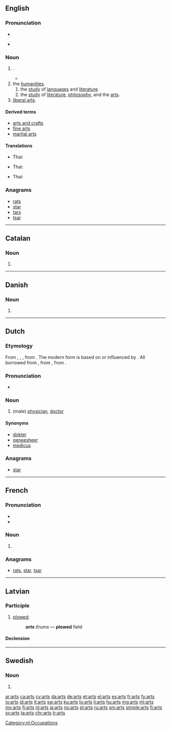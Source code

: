 {{also|arts.|ärts}}
==English==

===Pronunciation===
* {{audio|en-us-arts.ogg|Audio (US)|lang=en}}

* {{rhymes|ɑː(r)ts|lang=en}}

===Noun===
{{head|en|noun plural form}}

# {{plural of|art|lang=en}}.
#* {{quote-book|year=1918|author={{w|W. B. Maxwell}}
|title=The Mirror and the Lamp
|chapter=2|url=http://openlibrary.org/works/OL1097634W
|passage=''That'' the young Mr. Churchills liked—but they did not like him coming round of an evening and drinking weak whisky-and-water while he held forth on railway debentures and corporation loans. Mr. Barrett, however, by fawning and flattery, seemed to be able to make not only Mrs. Churchill but everyone else do what he desired. And if the '''arts''' of humbleness failed him, he overcame you by sheer impudence.}}
# the [[humanities]].
## the [[study]] of [[language]]s and [[literature]].
## the [[study]] of [[literature]], [[philosophy]], and the [[art]]s.
# [[liberal arts]].

====Derived terms====
* [[arts and crafts]]
* [[fine arts]]
* [[martial arts]]

====Translations====

{{trans-top|the study of languages and literature}}
{{trans-mid}}
* Thai: {{t|th|อักษรศาสตร์|tr=aksorasat|sc=Thai}}
{{trans-bottom}}

{{trans-top|the study of literature, philosophy, and the arts}}
{{trans-mid}}
* Thai: {{t|th|ศิลปศาสตร์|tr=sinlapasat|sc=Thai}}
{{trans-bottom}}

{{trans-top|liberal arts}}
{{trans-mid}}
* Thai: {{t|th|ศิลปศาสตร์|tr=sinlapasat|sc=Thai}}
{{trans-bottom}}

===Anagrams===
* [[rats#English|rats]]
* [[star#English|star]]
* [[tars#English|tars]]
* [[tsar#English|tsar]]

----

==Catalan==

===Noun===
{{ca-noun-form}}

# {{plural of|art|lang=ca}}

----

==Danish==

===Noun===
{{head|da|noun form|g=c}}

# {{genitive singular indefinite of|art|lang=da}}

----

==Dutch==

===Etymology===
From {{inh|nl|dum|ersetere}}, {{m|dum|arseter}}, {{m|dum|arsete}}, from {{etyl|odt|nl}} {{m|odt|ercetere}}. The modern form is based on or influenced by {{etym|de|nl}} {{term|Arzt|lang=de}}. All borrowed from {{etyl|ML.|nl}} {{m|la|arcīāter}}, from {{etyl|LL.|nl}} {{m|la|archīāter}}, from {{etyl|grc|nl}} {{m|grc|ἀρχιατρός}}.

===Pronunciation===
* {{audio|Nl-arts.ogg|audio|lang=nl}}

===Noun===
{{nl-noun|m|-en|artsje|f=artse}}

# (male) [[physician]], [[doctor]]

====Synonyms====
* [[dokter]]
* [[geneesheer]]
* [[medicus]]

===Anagrams===
* [[star#Dutch|star]]

[[Category:nl:Occupations]]

----

==French==

===Pronunciation===
* {{IPA|/aʁ/|lang=fr}}
* {{rhymes|aʁ|lang=fr}}

===Noun===
{{head|fr|noun plural form|g=m}}

# {{plural of|art|lang=fr}}

===Anagrams===
* [[rats#French|rats]], [[star#French|star]], [[tsar#French|tsar]]

----

==Latvian==

===Participle===
{{lv-part|art|t}}

# [[plow]]ed; {{lv-participle of|art|pst|psv}}
#: '''''arts''' tīrums'' — '''plowed''' field

====Declension====
{{lv-decl-part|ar|t|extrawidth=-100}}

----

==Swedish==

===Noun===
{{head|sv|noun form}}

# {{sv-noun-form-indef-gen|art}}

[[ar:arts]]
[[ca:arts]]
[[cy:arts]]
[[da:arts]]
[[de:arts]]
[[et:arts]]
[[el:arts]]
[[es:arts]]
[[fr:arts]]
[[fy:arts]]
[[io:arts]]
[[id:arts]]
[[it:arts]]
[[sw:arts]]
[[ku:arts]]
[[lo:arts]]
[[li:arts]]
[[hu:arts]]
[[mg:arts]]
[[ml:arts]]
[[my:arts]]
[[fj:arts]]
[[nl:arts]]
[[ja:arts]]
[[no:arts]]
[[pl:arts]]
[[ru:arts]]
[[sm:arts]]
[[simple:arts]]
[[fi:arts]]
[[sv:arts]]
[[ta:arts]]
[[chr:arts]]
[[tr:arts]]